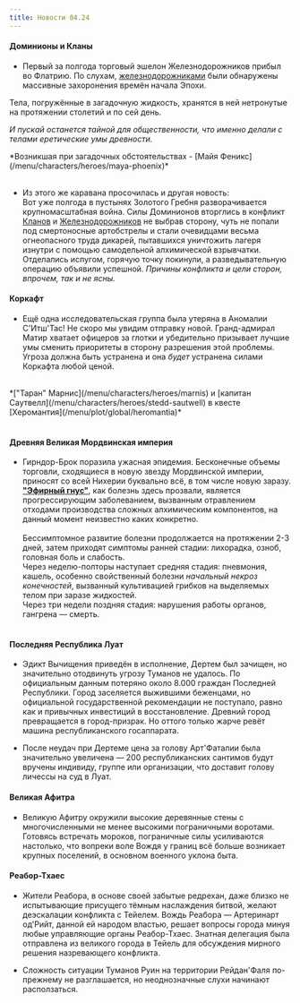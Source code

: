 ```yaml
---
title: Новости 04.24
---
```


<NewsTitle old year="208" age="Иссякающая Эпоха" stage="Резистенция" month="Апрель"/>

#### Доминионы и Кланы
* Первый за полгода торговый эшелон Железнодорожников прибыл во <NewsUrl href="/menu/navigation/states/flatria">Флатрию</NewsUrl>. По слухам, [железнодорожниками](/menu/guidebook/guilds/railworkers) были обнаружены массивные захоронения времён начала Эпохи. 

<BlockquoteBox text mystery> 
Тела, погружённые в загадочную жидкость, хранятся в ней нетронутые на протяжении столетий и по сей день. 

*И пускай останется тайной для общественности, что именно делали с телами еретические умы древности.*

<div center>*Возникшая при загадочных обстоятельствах - [Майя Феникс](/menu/characters/heroes/maya-phoenix)*</div><br/>
</BlockquoteBox>

* Из этого же каравана просочилась и другая новость: <br/>
Вот уже полгода в пустынях <NewsUrl href="/menu/navigation/states/clans">Золотого Гребня</NewsUrl> разворачивается крупномасштабная война. Силы Доминионов вторглись в конфликт [Кланов](/menu/navigation/states/clans/) и [Железнодорожников](/menu/guidebook/guilds/railworkers) не выбрав сторону, чуть не попали под смертоносные артобстрелы и стали очевидцами весьма огнеопасного труда дикарей, пытавшихся уничтожить лагеря изнутри с помощью самодельной алхимической взрывчатки. Отделались испугом, горячую точку покинули, а разведывательную операцию объявили успешной. *Причины конфликта и цели сторон, впрочем, так и не ясны.*

#### Коркафт

<BlockquoteBox text>

* Ещё одна исследовательская группа была утеряна в Аномалии С'Итш'Тас! Не скоро мы увидим отправку новой. Гранд-адмирал Матир хватает офицеров за глотки и убедительно призывает лучшие умы сменить приоритеты в сторону разрешения этой проблемы. Угроза должна быть устранена и она *будет* устранена силами <NewsUrl href="/menu/navigation/states/korkaft">Коркафта</NewsUrl> любой ценой.
<br/>
<div center>*["Таран" Марнис](/menu/characters/heroes/marnis) и [капитан Саутвелл](/menu/characters/heroes/stedd-sautwell) в квесте [Херомантия](/menu/plot/global/heromantia)*</div><br/>
</BlockquoteBox>

#### Древняя Великая Мордвинская империя
* Гирндор-Брок поразила ужасная эпидемия. Бесконечные объемы торговли, сходящиеся в новую звезду <NewsUrl href="/menu/navigation/states/mordwin">Мордвинской империи</NewsUrl>, приносят со всей Нихерии буквально всё, в том числе новую заразу. [**"Эфирный гнус"**](/menu/guidebook/books/diseases/ethereum-gnus/index.mdx), как болезнь здесь прозвали, является прогрессирующим заболеванием, вызванным отравлением отходами производства сложных алхимическим компонентов, на данный момент неизвестно каких конкретно. <br/><br/>
Бессимптомное развитие болезни продолжается на протяжении 2-3 дней, затем приходят симптомы ранней стадии: лихорадка, озноб, головная боль и слабость.<br/>
Через неделю-полторы наступает средняя стадия: пневмония, кашель, особенно свойственный болезни *начальный некроз конечностей*, вызванный культивацией грибков на выделяемых телом при заразе жидкостей.<br/>
Через три недели поздняя стадия: нарушения работы органов, гангрена — смерть.<br/><br/>


#### Последняя Республика Луат
* Эдикт Вычищения приведён в исполнение, Дертем был зачищен, но значительно отодвинуть угрозу Туманов не удалось. По официальным данным потеряно около 8.000 граждан <NewsUrl href="/menu/navigation/states/luat">Последней Республики</NewsUrl>. Город заселяется выжившими беженцами, но официальной государственной рекомендации не поступало, равно как и привычных инвестиций в восстановление. Древний город превращается в город-призрак. Но оттого только жарче ревёт машина республиканского госаппарата.

* После неудач при Дертеме цена за голову <NewsUrl href="/menu/plot/local/femme-fatale">Арт'Фаталии</NewsUrl> была значительно увеличена — 200 республиканских сантимов будут вручены индивиду, группе или организации, что доставит голову личессы на суд в Луат.

#### Великая Афитра
* <NewsUrl href="/menu/history/navigation/states/afitra">Великую Афитру</NewsUrl> окружили высокие деревянные стены с многочисленными не менее высокими пограничными воротами. Готовясь встречать мороков, пограничные силы усиливаются настолько, что вопреки воле Вождя у границ всё больше возникает крупных поселений, в основном военного уклона быта.

#### Реабор-Тхаес
* Жители <NewsUrl href="/menu/navigation/states/reabor-thaes/#реабор">Реабора</NewsUrl>, в основе своей забытые редрехан, даже близко не испытывающие присущего тёмным наслаждения битвой, желают деэскалации конфликта с Тейелем. Вождь Реабора — Артеринарт од'Рийт, данной ей народом властью, решает вопросы города минуя любые управляющие органы Реабор-Тхаес. Знатная делегация была отправлена из великого города в Тейель для обсуждения мирного решения назревающего конфликта.

* Сложность ситуации Туманов Руин на территории <NewsUrl href="/menu/navigation/states/reabor-thaes/#рейданфаль">Рейдан'Фаля</NewsUrl> по-прежнему не разглашается, но неоднозначные слухи начинают расползаться.